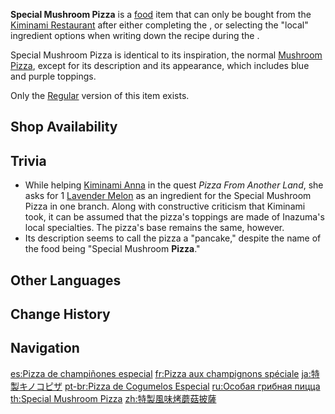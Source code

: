 {{Food Infobox
|id              = 108304
|image           = Item Special Mushroom Pizza.png
|description     = A pancake with ample toppings. The many rare ingredients do a strange dance around one's mouth &mdash; albeit in a good way.
|type            = Recovery Dishes
|effect          = Restores '''28'''% of Max HP to the selected character and regenerates '''620''' HP every 5s for 30s.
|effectType      = Regeneration
|quality         = 3
|region          = Inazuma
|variant         = 
|source1         = {{Sold By|Special Mushroom Pizza}}
}}
'''Special Mushroom Pizza''' is a [[food]] item that can only be bought from the [[Kiminami Restaurant]] after either completing the {{Quest|Pizza From Another Land}}, or selecting the "local" ingredient options when writing down the recipe during the {{Quest|Food From Afar}}.

Special Mushroom Pizza is identical to its inspiration, the normal [[Mushroom Pizza]], except for its description and its appearance, which includes blue and purple toppings.

Only the [[Cooking#Manual Cooking|Regular]] version of this item exists.

==Shop Availability==
{{Shop Availability}}

==Trivia==
* While helping [[Kiminami Anna]] in the quest ''Pizza From Another Land'', she asks for 1 [[Lavender Melon]] as an ingredient for the Special Mushroom Pizza in one branch. Along with constructive criticism that Kiminami took, it can be assumed that the pizza's toppings are made of Inazuma's local specialties. The pizza's base remains the same, however.
* Its description seems to call the pizza a "pancake," despite the name of the food being "Special Mushroom '''Pizza'''."

==Other Languages==
{{Other Languages
|en      = Special Mushroom Pizza
|zhs     = 特制风味烤蘑菇披萨
|zhs_rm  = Tèzhì Fēngwèi Kǎo Mógū Pīsà
|zht     = 特製風味烤蘑菇披薩
|zht_rm  = Tèzhì Fēngwèi Kǎo Mógū Pīsà
|zh_tl   = Specially Flavored Grilled Mushroom Pizza
|ja      = 特製キノコピザ
|ja_rm   = Tokusei Kinoko Piza
|ja_tl   = Special Made Mushroom Pizza
|ko      = 특제 버섯피자
|ko_tl   = Specially Made Mushroom Pizza
|es      = Pizza de champiñones especial
|es_tl   = Special Mushroom Pizza
|fr      = Pizza aux champignons spéciale
|fr_tl   = Special Mushroom Pizza
|ru      = Особая грибная пицца
|ru_tl   = Special Mushroom Pizza
|th      = Special Mushroom Pizza
|vi      = Pizza Nấm Rơm Nướng Đặc Biệt
|vi_tl   = Special Grilled Straw Mushrooms Pizza
|de      = Spezielle Pilzza
|de_tl   = Special Mushroom Pizza
|de_note = {{de|Pilzza}} is a portmanteau of {{de|pilz|mushroom}} and "pizza."
|id      = Special Mushroom Pizza
|pt      = Pizza de Cogumelos Especial
|pt_tl   = 
|tr      = Özel Mantarlı Pizza
|tr_tl   = Special Mushroom Pizza
|it      = Pizza ai funghi speciale
|it_tl   = 
}}

==Change History==
{{Change History|2.0}}

==Navigation==
{{Food Navbox}}

[[es:Pizza de champiñones especial]]
[[fr:Pizza aux champignons spéciale]]
[[ja:特製キノコピザ]]
[[pt-br:Pizza de Cogumelos Especial]]
[[ru:Особая грибная пицца]]
[[th:Special Mushroom Pizza]]
[[zh:特製風味烤蘑菇披薩]]
